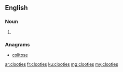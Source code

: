 ==English==

===Noun===
{{head|en|plural}}

# {{plural of|clootie|lang=en}}

===Anagrams===
* [[colitose#English|colitose]]

[[ar:clooties]]
[[fr:clooties]]
[[ku:clooties]]
[[mg:clooties]]
[[my:clooties]]